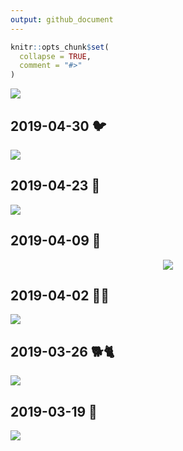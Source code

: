 ```yaml
---
output: github_document
---
```


<!-- README.md is generated from README.Rmd. Please edit that file -->

```r
knitr::opts_chunk$set(
  collapse = TRUE,
  comment = "#>"
)
```


<img src="tt_logo.png" align="center"/>


## 2019-04-30 🐦

<img src="plots/plot_2019-04-30.png" align="center"/>

## 2019-04-23 🎎

<img src="plots/plot_2019-04-23.png" align="center"/>

## 2019-04-09 🎾 

<center>
<img src="plots/plot_2019-04-09.gif" align="center"/>
</center>

## 2019-04-02 🚴🏻

<img src="plots/plot_2019-04-02.png" align="center"/>

## 2019-03-26 🐕🐈

<img src="plots/plot_2019-03-26.png" align="center"/>

## 2019-03-19 🚓

<img src="plots/plot_2019-03-19.png" align="center"/>
